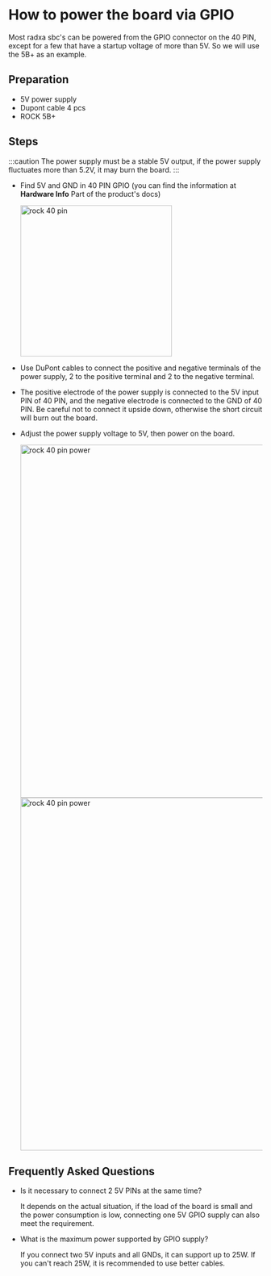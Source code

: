 # How to power the board via GPIO

Most radxa sbc's can be powered from the GPIO connector on the 40 PIN, except for a few that have a startup voltage of more than 5V. So we will use the 5B+ as an example.

## Preparation

- 5V power supply
- Dupont cable 4 pcs
- ROCK 5B+

## Steps

:::caution
The power supply must be a stable 5V output, if the power supply fluctuates more than 5.2V, it may burn the board.
:::

- Find 5V and GND in 40 PIN GPIO (you can find the information at **Hardware Info** Part of the product's docs)

  <img
    src="/img//rock5b/rock5bp_40pin_power_3.webp"
    alt="rock 40 pin"
    width="300"
  />

- Use DuPont cables to connect the positive and negative terminals of the power supply, 2 to the positive terminal and 2 to the negative terminal.
- The positive electrode of the power supply is connected to the 5V input PIN of 40 PIN, and the negative electrode is connected to the GND of 40 PIN. Be careful not to connect it upside down, otherwise the short circuit will burn out the board.
- Adjust the power supply voltage to 5V, then power on the board.

  <img
    src="/img//rock5b/rock5bp_40pin_power_1.webp"
    alt="rock 40 pin power"
    width="700"
  />
  <img
    src="/img//rock5b/rock5bp_40pin_power_2.webp"
    alt="rock 40 pin power"
    width="700"
  />

## Frequently Asked Questions

- Is it necessary to connect 2 5V PINs at the same time?

  It depends on the actual situation, if the load of the board is small and the power consumption is low, connecting one 5V GPIO supply can also meet the requirement.

- What is the maximum power supported by GPIO supply?

  If you connect two 5V inputs and all GNDs, it can support up to 25W. If you can't reach 25W, it is recommended to use better cables.
